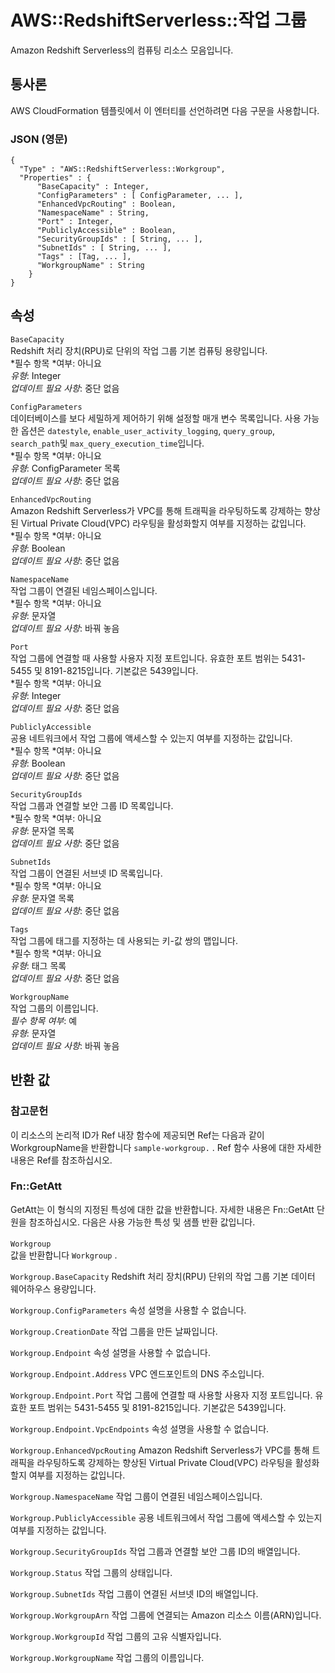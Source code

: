 # AWS::RedshiftServerless::작업 그룹

Amazon Redshift Serverless의 컴퓨팅 리소스 모음입니다.

## 통사론

AWS CloudFormation 템플릿에서 이 엔터티를 선언하려면 다음 구문을 사용합니다.

### JSON (영문)

```
{
  "Type" : "AWS::RedshiftServerless::Workgroup",
  "Properties" : {
      "BaseCapacity" : Integer,
      "ConfigParameters" : [ ConfigParameter, ... ],
      "EnhancedVpcRouting" : Boolean,
      "NamespaceName" : String,
      "Port" : Integer,
      "PubliclyAccessible" : Boolean,
      "SecurityGroupIds" : [ String, ... ],
      "SubnetIds" : [ String, ... ],
      "Tags" : [Tag, ... ],
      "WorkgroupName" : String
    }
}
```

## 속성

`BaseCapacity`  
Redshift 처리 장치(RPU)로 단위의 작업 그룹 기본 컴퓨팅 용량입니다.  
*필수 항목 *여부: 아니요  
_유형_: Integer  
_업데이트 필요 사항_: 중단 없음

`ConfigParameters`  
데이터베이스를 보다 세밀하게 제어하기 위해 설정할 매개 변수 목록입니다. 사용 가능한 옵션은 `datestyle`, `enable_user_activity_logging`, `query_group`, `search_path`및 `max_query_execution_time`입니다.  
*필수 항목 *여부: 아니요  
_유형_: ConfigParameter 목록  
_업데이트 필요 사항_: 중단 없음

`EnhancedVpcRouting`  
Amazon Redshift Serverless가 VPC를 통해 트래픽을 라우팅하도록 강제하는 향상된 Virtual Private Cloud(VPC) 라우팅을 활성화할지 여부를 지정하는 값입니다.  
*필수 항목 *여부: 아니요  
_유형_: Boolean  
_업데이트 필요 사항_: 중단 없음

`NamespaceName`  
작업 그룹이 연결된 네임스페이스입니다.  
*필수 항목 *여부: 아니요  
_유형_: 문자열  
_업데이트 필요 사항_: 바꿔 놓음

`Port`  
작업 그룹에 연결할 때 사용할 사용자 지정 포트입니다. 유효한 포트 범위는 5431-5455 및 8191-8215입니다. 기본값은 5439입니다.  
*필수 항목 *여부: 아니요  
_유형_: Integer  
_업데이트 필요 사항_: 중단 없음

`PubliclyAccessible`  
공용 네트워크에서 작업 그룹에 액세스할 수 있는지 여부를 지정하는 값입니다.  
*필수 항목 *여부: 아니요  
_유형_: Boolean  
_업데이트 필요 사항_: 중단 없음

`SecurityGroupIds`  
작업 그룹과 연결할 보안 그룹 ID 목록입니다.  
*필수 항목 *여부: 아니요  
_유형_: 문자열 목록  
_업데이트 필요 사항_: 중단 없음

`SubnetIds`  
작업 그룹이 연결된 서브넷 ID 목록입니다.  
*필수 항목 *여부: 아니요  
_유형_: 문자열 목록  
_업데이트 필요 사항_: 중단 없음

`Tags`  
작업 그룹에 태그를 지정하는 데 사용되는 키-값 쌍의 맵입니다.  
*필수 항목 *여부: 아니요  
_유형_: 태그 목록  
_업데이트 필요 사항_: 중단 없음

`WorkgroupName`  
작업 그룹의 이름입니다.  
_필수 항목 여부_: 예  
_유형_: 문자열  
_업데이트 필요 사항_: 바꿔 놓음

## 반환 값

### 참고문헌

이 리소스의 논리적 ID가 Ref 내장 함수에 제공되면 Ref는 다음과 같이 WorkgroupName을 반환합니다 `sample-workgroup.` . Ref 함수 사용에 대한 자세한 내용은 Ref를 참조하십시오.

### Fn::GetAtt

GetAtt는 이 형식의 지정된 특성에 대한 값을 반환합니다. 자세한 내용은 Fn::GetAtt 단원을 참조하십시오. 다음은 사용 가능한 특성 및 샘플 반환 값입니다.

####

`Workgroup`  
값을 반환합니다 `Workgroup` .

`Workgroup.BaseCapacity` Redshift 처리 장치(RPU) 단위의 작업 그룹 기본 데이터 웨어하우스 용량입니다.

`Workgroup.ConfigParameters` 속성 설명을 사용할 수 없습니다.

`Workgroup.CreationDate` 작업 그룹을 만든 날짜입니다.

`Workgroup.Endpoint` 속성 설명을 사용할 수 없습니다.

`Workgroup.Endpoint.Address` VPC 엔드포인트의 DNS 주소입니다.

`Workgroup.Endpoint.Port` 작업 그룹에 연결할 때 사용할 사용자 지정 포트입니다. 유효한 포트 범위는 5431-5455 및 8191-8215입니다. 기본값은 5439입니다.

`Workgroup.Endpoint.VpcEndpoints` 속성 설명을 사용할 수 없습니다.

`Workgroup.EnhancedVpcRouting` Amazon Redshift Serverless가 VPC를 통해 트래픽을 라우팅하도록 강제하는 향상된 Virtual Private Cloud(VPC) 라우팅을 활성화할지 여부를 지정하는 값입니다.

`Workgroup.NamespaceName` 작업 그룹이 연결된 네임스페이스입니다.

`Workgroup.PubliclyAccessible` 공용 네트워크에서 작업 그룹에 액세스할 수 있는지 여부를 지정하는 값입니다.

`Workgroup.SecurityGroupIds` 작업 그룹과 연결할 보안 그룹 ID의 배열입니다.

`Workgroup.Status` 작업 그룹의 상태입니다.

`Workgroup.SubnetIds` 작업 그룹이 연결된 서브넷 ID의 배열입니다.

`Workgroup.WorkgroupArn` 작업 그룹에 연결되는 Amazon 리소스 이름(ARN)입니다.

`Workgroup.WorkgroupId` 작업 그룹의 고유 식별자입니다.

`Workgroup.WorkgroupName` 작업 그룹의 이름입니다.
